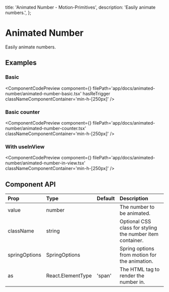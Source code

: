  title: 'Animated Number - Motion-Primitives',
  description: 'Easily animate numbers.',
};


# Animated Number

Easily animate numbers.

## Examples

### Basic

<ComponentCodePreview
  component={<AnimatedNumberBasic />}
  filePath='app/docs/animated-number/animated-number-basic.tsx'
  hasReTrigger
  classNameComponentContainer='min-h-[250px]'
/>

### Basic counter

<ComponentCodePreview
  component={<AnimatedNumberCounter />}
  filePath='app/docs/animated-number/animated-number-counter.tsx'
  classNameComponentContainer='min-h-[250px]'
/>

### With useInView

<ComponentCodePreview
  component={<AnimatedNumberInView />}
  filePath='app/docs/animated-number/animated-number-in-view.tsx'
  classNameComponentContainer='min-h-[250px]'
/>



## Component API

| Prop          | Type              | Default | Description                                               |
| :------------ | :---------------- | :------ | :-------------------------------------------------------- |
| value         | number            |         | The number to be animated.                                |
| className     | string            |         | Optional CSS class for styling the number item container. |
| springOptions | SpringOptions     |         | Spring options from motion for the animation.             |
| as            | React.ElementType | 'span'  | The HTML tag to render the number in.                     |
